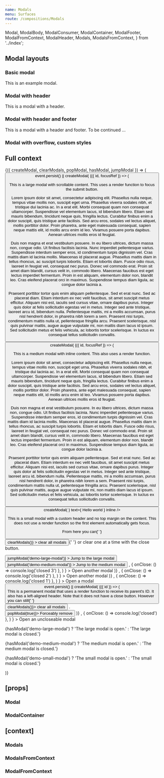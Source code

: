 ```yaml
---
name: Modals
menu: Surfaces
route: /compositions/Modals
---
```


  Modal,
  ModalBody,
  ModalConsumer,
  ModalContainer,
  ModalFooter,
  ModalFromContext,
  ModalHeader,
  Modals,
  ModalsFromContext,
} from '../index';

<PageTitle title="Modals" src="compositions/Modal" />

## Modal layouts

### Basic modal

<Playground>
  <ThemeWrapper>
    <Modal ariaLabel="Example modal" id="demo-basic-modal" immediate>
      <ModalBody>This is an example modal.</ModalBody>
    </Modal>
  </ThemeWrapper>
</Playground>

### Modal with header

<Playground>
  <ThemeWrapper>
    <Modal id="demo-modal-header" immediate>
      <ModalHeader modalId="demo-header" title="Hello world" />
      <ModalBody scrollable>This is a modal with a header.</ModalBody>
    </Modal>
  </ThemeWrapper>
</Playground>

### Modal with header and footer

<Playground>
  <ThemeWrapper>
    <Modal id="demo-modal-header-footer" immediate>
      <ModalHeader modalId="demo-modal-header-footer" title="Hello world" />
      <ModalBody scrollable>This is a modal with a header and footer.</ModalBody>
      <ModalFooter>
        <Typography as="div" align="right" size="xs" variants={['italic']} volume="quiet">
          To be continued ...
        </Typography>
      </ModalFooter>
    </Modal>
  </ThemeWrapper>
</Playground>

### Modal with overflow, custom styles

<Playground>
  <ThemeWrapper>
    <Modal id="demo-modal-overflow" size="medium" allowOverflow immediate style={{ borderRadius: '12px' }}>
      <ModalBody flush style={{ height: '300px' }}>
        <div
          style={{
            width: '100%',
            height: '100%',
            background: '#556270',
            borderRadius: '12px',
          }}
        />
        <div
          style={{
            position: 'absolute',
            right: '-20px',
            top: '-20px',
            borderRadius: '100%',
            background: '#fff',
            boxShadow: '0 8px 40px 0 rgba(0, 0, 0, .1)',
            width: '280px',
            height: '280px',
          }}
        />
      </ModalBody>
    </Modal>
  </ThemeWrapper>
</Playground>

## Full context

<Playground>
  <ThemeWrapper>
    <Modals>
      <ModalConsumer>
        {({ createModal, clearModals, popModal, hasModal, jumpModal }) => (
          <Rhythm m={2}>
            <Button
              color="primary"
              onClick={event =>
                event.persist() ||
                createModal(
                  <Modal id="demo-large-modal" focusable size="large" style={{ height: '400px' }}>
                    {({ id, focusRef }) => (
                      <React.Fragment>
                        <ModalHeader modalId={id} title="A large modal" />
                        <ModalBody scrollable>
                          <p>
                            This is a large modal with scrollable content. This uses a render function to focus the
                            submit button.
                          </p>
                          <p>
                            Lorem ipsum dolor sit amet, consectetur adipiscing elit. Phasellus nulla neque, tempus vitae
                            mollis non, suscipit eget urna. Phasellus viverra sodales nibh, et tristique dui lacinia ac.
                            In a erat elit. Morbi consequat quam non consequat ullamcorper. Suspendisse vel elementum
                            lacus, id bibendum libero. Etiam sed mauris bibendum, tincidunt neque quis, fringilla
                            lectus. Curabitur finibus enim a dolor suscipit, quis tristique ante facilisis. Sed arcu
                            eros, sodales vel lectus aliquet, mollis porttitor dolor. Proin pharetra, ante eget
                            malesuada consequat, sapien neque mattis elit, id mollis arcu enim id leo. Vivamus posuere
                            porta dapibus. Aenean ultrices mollis eros id feugiat.
                          </p>
                          <p>
                            Duis non magna et erat vestibulum posuere. In eu libero ultrices, dictum massa non, congue
                            odio. Ut finibus facilisis lacinia. Nunc imperdiet pellentesque varius. Suspendisse interdum
                            semper eros, id condimentum turpis dignissim vel. Cras mattis diam id lacinia mollis.
                            Maecenas id placerat augue. Phasellus mattis diam in tellus rhoncus, ac suscipit turpis
                            lobortis. Etiam et lobortis diam. Fusce odio risus, laoreet in feugiat vel, consequat nec
                            purus. Donec vel commodo erat. Proin sit amet diam blandit, cursus velit in, commodo libero.
                            Maecenas faucibus est eget lectus imperdiet fermentum. Proin in est aliquam, elementum dolor
                            non, blandit leo. Cras eleifend placerat orci in maximus. Suspendisse tempus diam ligula, ac
                            congue dolor lacinia a.
                          </p>
                          <p>
                            Praesent porttitor tortor quis enim aliquam pellentesque. Sed et erat nunc. Sed ac placerat
                            diam. Etiam interdum ex nec velit faucibus, sit amet suscipit metus efficitur. Aliquam nisi
                            est, iaculis sed cursus vitae, ornare dapibus purus. Integer quis dolor at felis
                            sollicitudin egestas vel in metus. Integer sed ante tristique, laoreet arcu id, bibendum
                            nulla. Pellentesque mattis, mi a mollis accumsan, purus nisl hendrerit dolor, in pharetra
                            nibh lorem a sem. Praesent nisi turpis, condimentum mattis nulla ut, pellentesque fringilla
                            arcu. Praesent scelerisque, nisl quis pulvinar mattis, augue augue vulputate mi, non mattis
                            diam lacus id ipsum. Sed sollicitudin metus et felis vehicula, ac lobortis tortor
                            scelerisque. In luctus ex consequat tellus sollicitudin convallis.
                          </p>
                        </ModalBody>
                        <ModalFooter bordered>
                          <Flex justifyContent="flex-end">
                            <Button
                              ref={focusRef}
                              color="primary"
                              onClick={() =>
                                createModal(
                                  <Modal id="demo-medium-modal" focusable size="medium">
                                    {({ id, focusRef }) => (
                                      <React.Fragment>
                                        <ModalHeader modalId={id} title="A medium modal" />
                                        <ModalBody>
                                          <p>
                                            This is a medium modal with inline content. This also uses a render
                                            function.
                                          </p>
                                          <p>
                                            Lorem ipsum dolor sit amet, consectetur adipiscing elit. Phasellus nulla
                                            neque, tempus vitae mollis non, suscipit eget urna. Phasellus viverra
                                            sodales nibh, et tristique dui lacinia ac. In a erat elit. Morbi consequat
                                            quam non consequat ullamcorper. Suspendisse vel elementum lacus, id bibendum
                                            libero. Etiam sed mauris bibendum, tincidunt neque quis, fringilla lectus.
                                            Curabitur finibus enim a dolor suscipit, quis tristique ante facilisis. Sed
                                            arcu eros, sodales vel lectus aliquet, mollis porttitor dolor. Proin
                                            pharetra, ante eget malesuada consequat, sapien neque mattis elit, id mollis
                                            arcu enim id leo. Vivamus posuere porta dapibus. Aenean ultrices mollis eros
                                            id feugiat.
                                          </p>
                                          <p>
                                            Duis non magna et erat vestibulum posuere. In eu libero ultrices, dictum
                                            massa non, congue odio. Ut finibus facilisis lacinia. Nunc imperdiet
                                            pellentesque varius. Suspendisse interdum semper eros, id condimentum turpis
                                            dignissim vel. Cras mattis diam id lacinia mollis. Maecenas id placerat
                                            augue. Phasellus mattis diam in tellus rhoncus, ac suscipit turpis lobortis.
                                            Etiam et lobortis diam. Fusce odio risus, laoreet in feugiat vel, consequat
                                            nec purus. Donec vel commodo erat. Proin sit amet diam blandit, cursus velit
                                            in, commodo libero. Maecenas faucibus est eget lectus imperdiet fermentum.
                                            Proin in est aliquam, elementum dolor non, blandit leo. Cras eleifend
                                            placerat orci in maximus. Suspendisse tempus diam ligula, ac congue dolor
                                            lacinia a.
                                          </p>
                                          <p>
                                            Praesent porttitor tortor quis enim aliquam pellentesque. Sed et erat nunc.
                                            Sed ac placerat diam. Etiam interdum ex nec velit faucibus, sit amet
                                            suscipit metus efficitur. Aliquam nisi est, iaculis sed cursus vitae, ornare
                                            dapibus purus. Integer quis dolor at felis sollicitudin egestas vel in
                                            metus. Integer sed ante tristique, laoreet arcu id, bibendum nulla.
                                            Pellentesque mattis, mi a mollis accumsan, purus nisl hendrerit dolor, in
                                            pharetra nibh lorem a sem. Praesent nisi turpis, condimentum mattis nulla
                                            ut, pellentesque fringilla arcu. Praesent scelerisque, nisl quis pulvinar
                                            mattis, augue augue vulputate mi, non mattis diam lacus id ipsum. Sed
                                            sollicitudin metus et felis vehicula, ac lobortis tortor scelerisque. In
                                            luctus ex consequat tellus sollicitudin convallis.
                                          </p>
                                        </ModalBody>
                                        <ModalFooter>
                                          <Flex justifyContent="flex-end">
                                            <Button
                                              ref={focusRef}
                                              color="primary"
                                              onClick={() =>
                                                createModal(
                                                  <Modal id="demo-small-modal" ariaLabel="Hello world" size="small">
                                                    <ModalHeader modalId="demo-small-modal">
                                                      <IconText
                                                        icon={<BlobbrIcon scale="medium" />}
                                                        text={
                                                          <Rhythm ml={2}>
                                                            <Typography size="l">Hello world</Typography>
                                                          </Rhythm>
                                                        }
                                                        inline
                                                      />
                                                    </ModalHeader>
                                                    <ModalBody style={{ paddingTop: 0 }} scrollable>
                                                      <p>
                                                        This is a small modal with a custom header and no top margin on
                                                        the content. This does not use a render function so the first
                                                        element automatically gets focus.
                                                      </p>
                                                      <p>
                                                        From here you can{' '}
                                                        <Button
                                                          weight="text"
                                                          color="primary"
                                                          onClick={() => clearModals()}
                                                        >
                                                          clear all modals
                                                        </Button>{' '}
                                                        or clear one at a time with the close button.
                                                      </p>
                                                      <Rhythm my={3}>
                                                        <ButtonGroup align="left" orientation="vertical" spacing="cozy">
                                                          <Button
                                                            key="jump-large-modal"
                                                            weight="text"
                                                            color="primary"
                                                            onClick={() => jumpModal('demo-large-modal')}
                                                          >
                                                            Jump to the large modal
                                                          </Button>
                                                          <Button
                                                            key="jump-medium-modal"
                                                            weight="text"
                                                            color="primary"
                                                            onClick={() => jumpModal('demo-medium-modal')}
                                                          >
                                                            Jump to the medium modal
                                                          </Button>
                                                        </ButtonGroup>
                                                      </Rhythm>
                                                    </ModalBody>
                                                  </Modal>,
                                                  { onClose: () => console.log('closed 3') },
                                                )
                                              }
                                            >
                                              Open another modal
                                            </Button>
                                          </Flex>
                                        </ModalFooter>
                                      </React.Fragment>
                                    )}
                                  </Modal>,
                                  { onClose: () => console.log('closed 2') },
                                )
                              }
                            >
                              Open another modal
                            </Button>
                          </Flex>
                        </ModalFooter>
                      </React.Fragment>
                    )}
                  </Modal>,
                  { onClose: () => console.log('closed 1') },
                )
              }
            >
              Open a modal
            </Button>
            <Button
              color="danger"
              onClick={event =>
                event.persist() ||
                createModal(
                  <Modal id="permanent-modal" permanent size="small">
                    {({ id }) => (
                      <React.Fragment>
                        <ModalHeader align="left" modalId={id} title="A permanent modal" />
                        <ModalBody>
                          <div>
                            This is a permanent modal that uses a render function to receive its parent's ID. It also
                            has a left-aligned header. Note that it does not have a close button. However you can still{' '}
                            <Button weight="text" color="primary" onClick={() => clearModals()}>
                              clear all modals
                            </Button>
                            .
                          </div>
                          <Rhythm my={3}>
                            <Button weight="text" color="danger" onClick={() => popModal(true)}>
                              Forceably remove
                            </Button>
                          </Rhythm>
                        </ModalBody>
                      </React.Fragment>
                    )}
                  </Modal>,
                  { onClose: () => console.log('closed') },
                )
              }
            >
              Open an uncloseable modal
            </Button>
            <p>{hasModal('demo-large-modal') ? 'The large modal is open.' : 'The large modal is closed.'}</p>
            <p>{hasModal('demo-medium-modal') ? 'The medium modal is open.' : 'The medium modal is closed.'}</p>
            <p>{hasModal('demo-small-modal') ? 'The small modal is open.' : 'The small modal is closed.'}</p>
          </Rhythm>
        )}
      </ModalConsumer>
    </Modals>
  </ThemeWrapper>
</Playground>

## \[props\]

### Modal

<Props of={Modal} />

### ModalContainer

<Props of={ModalContainer} />

## \[context\]

### Modals

<Props of={Modals} />

### ModalsFromContext

<Props of={ModalsFromContext} />

### ModalFromContext

<Props of={ModalFromContext} />
